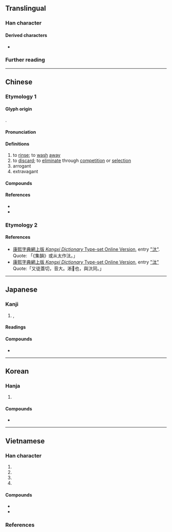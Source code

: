 {{character info}}
==Translingual==

===Han character===
{{Han char|rn=85|rad=水|as=04|sn=7|four=34130|canj=EKI|ids=⿰氵太}}

====Derived characters====
* {{l|mul|㳲}}

===Further reading===
{{Han ref|kx=0607.180|dkj=17160|dj=1001.050|hdz=31560.060|uh=6C70}}

----

==Chinese==
{{zh-forms|alt=汏,汱,溙}}

===Etymology 1===

====Glyph origin====
{{Han etym}}
{{Han compound|水|alt1=氵|太|c1=s|t1=water|c2=p|ls=psc}}.

====Pronunciation====
{{zh-pron
|m=tài
|c=taai3
|mn=thài/xm,zz:tāi/thōa
|mn_note=thài/tāi - literary; thōa - vernacular
|mc=y
|oc=y
|cat=v
}}

====Definitions====
{{zh-hanzi}}

# to [[rinse]]; to [[wash]] [[away]]
# to [[discard]]; to [[eliminate]] through [[competition]] or [[selection]]
# arrogant
# extravagant

====Compounds====
{{zh-der|單淘汰|天然淘汰|刪汰|甄汰|汰換|淘汰|洮汰|汰舊換新|沙汰|汰侈|淘汰賽|裁汰|鐫汰|除汰|自然淘汰|優勝劣汰}}

====References====
* {{R:yue:Hanzi}}
* {{R:twedu|A02147}}

===Etymology 2===
{{zh-see|汏|v}}

====References====
* [http://www.kangxizidian.com 康熙字典網上版 ''Kangxi Dictionary'' Type-set Online Version], entry [https://www.kangxizidian.com/kxhans/%E6%B1%8F "汏"]. Quote: 「《集韻》或从太作汰。」
* [http://www.kangxizidian.com 康熙字典網上版 ''Kangxi Dictionary'' Type-set Online Version], entry [https://www.kangxizidian.com/kxhans/%E6%B1%B0 "汰"] Quote:「又徒蓋切，音大。淅𤄒也，與汏同。」

----

==Japanese==

===Kanji===
{{ja-kanji|grade=|rs=水04}}

# {{l|en|scour}}, {{l|en|wash}} {{l|en|out}}
<!--NOT "selection", "luxury", etc.-->

====Readings====
{{ja-readings
|goon=たい
|kanon=たい
|kanyoon=た
|kun=おご-る, に-ごる, よな-げる, ゆ-る
}}

====Compounds====
* {{ja-r|沙%汰|さ%た}}

----

==Korean==

===Hanja===
{{ko-hanja|일다|일|태}}

# {{hanja form of|태|[[scour]], [[wash out]]}}

====Compounds====
* {{ko-l|산사태|[[landslide]]|山沙汰}}

----

==Vietnamese==

===Han character===
{{vi-readings|rs=水04
|hanviet=thái-tdcndg;tdcntd;bonet, thải-tdcndg;gdhn
|phienthiet=他蓋 tha cái
|nom=thảy-tdcndg;tdcntd;gdhn;bonet;genibrel;taberd, thãi-tdcndg;gdhn;btcn;genibrel, thải-tdcndg;btcn, sưởi-tdcndg, thẩy-gdhn
}}

# {{han tu form of|thái|to [[wash]]; to [[clean]]}}
# {{han tu form of|thải|to [[discard]]; to [[eliminate]]}}
# {{Nom form of|thảy|[[without exception]]; [[to the last]]}}
# {{Nom form of|thãi|{{n-g|used in {{vi-l|thừa thãi||[[excessive]]; [[redundant]]}}}}}}

====Compounds====
* {{vi-l|淘汰|đào thải}}
* {{vi-l|沙汰|sa thải}}

===References===
<references/>